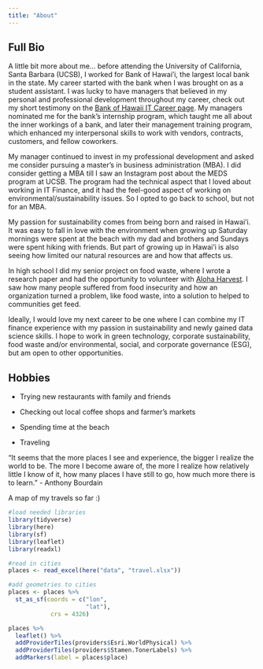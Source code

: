 ```yaml
---
title: "About"
---
```


::: panel-tabset
## Full Bio

A little bit more about me... before attending the University of California, Santa Barbara (UCSB), I worked for Bank of Hawai'i, the largest local bank in the state. My career started with the bank when I was brought on as a student assistant. I was lucky to have managers that believed in my personal and professional development throughout my career, check out my short testimony on the [Bank of Hawaii IT Career page](https://www.boh.com/careers/information-technology). My managers nominated me for the bank's internship program, which taught me all about the inner workings of a bank, and later their management training program, which enhanced my interpersonal skills to work with vendors, contracts, customers, and fellow coworkers.

My manager continued to invest in my professional development and asked me consider pursuing a master's in business administration (MBA). I did consider getting a MBA till I saw an Instagram post about the MEDS program at UCSB. The program had the technical aspect that I loved about working in IT Finance, and it had the feel-good aspect of working on environmental/sustainability issues. So I opted to go back to school, but not for an MBA.

My passion for sustainability comes from being born and raised in Hawai'i. It was easy to fall in love with the environment when growing up Saturday mornings were spent at the beach with my dad and brothers and Sundays were spent hiking with friends. But part of growing up in Hawai'i is also seeing how limited our natural resources are and how that affects us.

In high school I did my senior project on food waste, where I wrote a research paper and had the opportunity to volunteer with [Aloha Harvest](https://alohaharvest.org/past-present-future/). I saw how many people suffered from food insecurity and how an organization turned a problem, like food waste, into a solution to helped to communities get feed.

Ideally, I would love my next career to be one where I can combine my IT finance experience with my passion in sustainability and newly gained data science skills. I hope to work in green technology, corporate sustainability, food waste and/or environmental, social, and corporate governance (ESG), but am open to other opportunities.

## Hobbies

-   Trying new restaurants with family and friends

-   Checking out local coffee shops and farmer's markets

-   Spending time at the beach

-   Traveling

"It seems that the more places I see and experience, the bigger I realize the world to be. The more I become aware of, the more I realize how relatively little I know of it, how many places I have still to go, how much more there is to learn." - Anthony Bourdain

A map of my travels so far :)

```r
#load needed libraries
library(tidyverse)
library(here)
library(sf)
library(leaflet)
library(readxl)

#read in cities
places <- read_excel(here("data", "travel.xlsx"))

#add geometries to cities
places <- places %>% 
  st_as_sf(coords = c("lon",
                      "lat"),
            crs = 4326)

places %>% 
  leaflet() %>% 
  addProviderTiles(providers$Esri.WorldPhysical) %>% 
  addProviderTiles(providers$Stamen.TonerLabels) %>% 
  addMarkers(label = places$place)


```
:::
